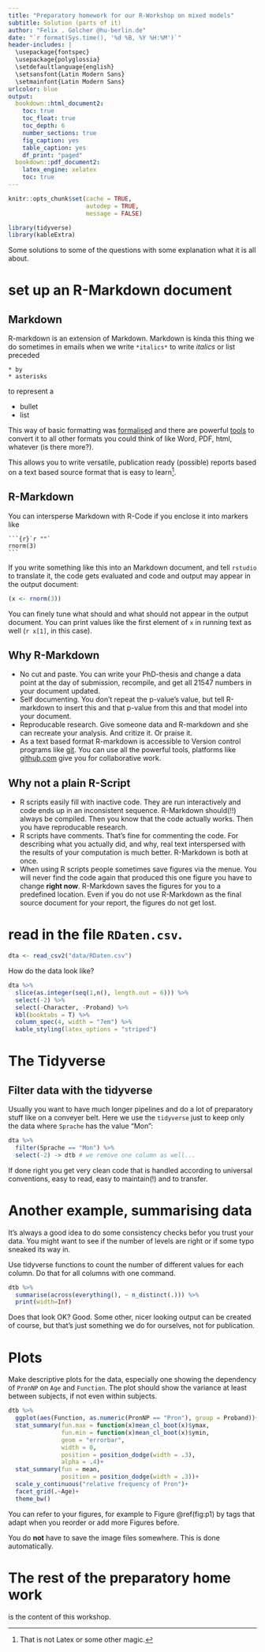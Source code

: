 ```yaml
---
title: "Preparatory homework for our R-Workshop on mixed models"
subtitle: Solution (parts of it)
author: "Felix . Golcher @hu-berlin.de"
date: "`r format(Sys.time(), '%d %B, %Y %H:%M')`"
header-includes: |
  \usepackage{fontspec}
  \usepackage{polyglossia}
  \setdefaultlanguage{english}
  \setsansfont{Latin Modern Sans}
  \setmainfont{Latin Modern Sans}
urlcolor: blue
output:
  bookdown::html_document2:
    toc: true
    toc_float: true
    toc_depth: 6
    number_sections: true
    fig_caption: yes
    table_caption: yes
    df_print: "paged"
  bookdown::pdf_document2:
    latex_engine: xelatex
    toc: true
---
```



```r
knitr::opts_chunk$set(cache = TRUE,
                      autodep = TRUE,
                      message = FALSE)
```

```r
library(tidyverse)
library(kableExtra)
```

Some solutions to some of the questions with some explanation what it is all about.

# set up an R-Markdown document

## Markdown

R-markdown is an extension of Markdown. Markdown is kinda this thing we do sometimes in emails when we write `*italics*` to write *italics* or list preceded

```
* by
* asterisks
```

to represent a

* bullet
* list

This way of basic formatting was [formalised](https://www.rstudio.com/wp-content/uploads/2015/02/rmarkdown-cheatsheet.pdf) and there are powerful [tools](https://pandoc.org/) to convert it to all other formats you could think of like Word, PDF, html, whatever (is there more?). 

This allows you to write versatile, publication ready (possible) reports based on a text based source format that is easy to learn^[That is not Latex or some other magic.].

## R-Markdown

You can intersperse Markdown with R-Code if you enclose it into markers like

    ```{r}`r ""`
    rnorm(3)
    ```

If you write something like this into an Markdown document, and tell `rstudio` to translate it, the code gets evaluated and code and output may appear in the output document:

```r
(x <- rnorm(3))
```

You can finely tune what should and what should not appear in the output document. You can print values like the first element of `x` in running text as well (`r x[1]`, in this case).

## Why R-Markdown

* No cut and paste. You can write your PhD-thesis and change a data point at the day of submission, recompile, and get all 21547 numbers in your document updated.
* Self documenting. You don't repeat the p-value's value, but tell R-markdown to insert this and that p-value from this and that model into your document.
* Reproducable research. Give someone data and R-markdown and she can recreate your analysis. And critize it. Or praise it.
* As a text based format R-markdown is accessible to Version control programs like [git](https://en.wikipedia.org/wiki/Git). You can use all the powerful tools, platforms like [github.com](https://github.com) give you for collaborative work.

## Why not a plain R-Script

* R scripts easily fill with inactive code. They are run interactively and code ends up in an inconsistent sequence. R-Markdown should(!!) always be compiled. Then you know that the code actually works. Then you have reproducable research.
* R scripts have comments. That's fine for commenting the code. For describing what you actually did, and why, real text interspersed with the results of your computation is much better. R-Markdown is both at once.
* When using R scripts people sometimes save figures via the menue. You will never find the code again that produced this one figure you have to change **right now**. R-Markdown saves the figures for you to a predefined location. Even if you do not use R-Markdown as the final source document for your report, the figures do not get lost.

# read in the file `RDaten.csv`.

```r
dta <- read_csv2("data/RDaten.csv")
```

How do the data look like?

```r
dta %>% 
  slice(as.integer(seq(1,n(), length.out = 6))) %>% 
  select(-2) %>% 
  select(-Character, -Proband) %>% 
  kbl(booktabs = T) %>% 
  column_spec(4, width = "7em") %>% 
  kable_styling(latex_options = "striped")
```

# The Tidyverse

## Filter data with the tidyverse

Usually you want to have much longer pipelines and do a lot of preparatory stuff like on a conveyer belt. Here we use the `tidyverse` just to keep only the data where `Sprache` has the value "Mon":

```r
dta %>% 
  filter(Sprache == "Mon") %>% 
  select(-2) -> dtb # we remove one column as well...
```

If done right you get very clean code that is handled according to universal conventions, easy to read, easy to maintain(!) and to transfer.

# Another example, summarising data

It's always a good idea to do some consistency checks befor you trust your data. You might want to see if the number of levels are right or if some typo sneaked its way in.

Use tidyverse functions to count the number of different values for each column. Do that for all columns with one command.

```r
dtb %>% 
  summarise(across(everything(), ~ n_distinct(.))) %>% 
  print(width=Inf)
```

Does that look OK? Good. Some other, nicer looking output can be created of course, but that's just something we do for ourselves, not for publication.

# Plots

Make descriptive plots for the data, especially one showing the dependency of `PronNP` on `Age` and `Function`. The plot should show the variance at least between subjects, if not even within subjects.

```r
dtb %>% 
  ggplot(aes(Function, as.numeric(PronNP == "Pron"), group = Proband))+
  stat_summary(fun.max = function(x)mean_cl_boot(x)$ymax,
               fun.min = function(x)mean_cl_boot(x)$ymin,
               geom = "errorbar",
               width = 0,
               position = position_dodge(width = .3),
               alpha = .4)+
  stat_summary(fun = mean,
               position = position_dodge(width = .3))+
  scale_y_continuous("relative frequency of Pron")+
  facet_grid(.~Age)+
  theme_bw()
```

You can refer to your figures, for example to Figure \@ref(fig:p1) by tags that adapt when you reorder or add more Figures before.

You do **not** have to save the image files somewhere. This is done automatically.

# The rest of the preparatory home work

is the content of this workshop.